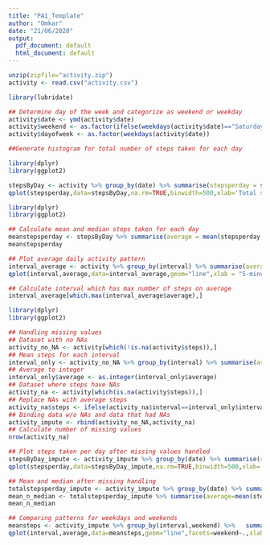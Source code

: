 ```yaml
---
title: "PA1_Template"
author: "Omkar"
date: "21/06/2020"
output:
  pdf_document: default
  html_document: default
---
```


```r
unzip(zipfile="activity.zip")
activity <- read.csv("activity.csv")
```

```r

library(lubridate)

## Determine day of the week and categorize as weekend or weekday
activity$date <- ymd(activity$date)
activity$weekend <- as.factor(ifelse(weekdays(activity$date)=="Saturday" | weekdays(activity$date)=="Sunday","weekend","weekday"))
activity$dayofweek <- as.factor(weekdays(activity$date))
```

``` r
##Generate histogram for total number of steps taken for each day

library(dplyr)
library(ggplot2)

stepsByDay <- activity %>% group_by(date) %>% summarise(stepsperday = sum(steps,na.rm = TRUE))
qplot(stepsperday,data=stepsByDay,na.rm=TRUE,binwidth=500,xlab='Total steps per day', ylab='Frequency using binwith 500',main = 'Histogram of the total number of steps taken each day')
```

``` r
library(dplyr)
library(ggplot2)

## Calculate mean and median steps taken for each day
meanstepsperday <- stepsByDay %>% summarise(average = mean(stepsperday,na.rm = TRUE),median=median(stepsperday,na.rm = TRUE))
meanstepsperday

## Plot average daily activity pattern
interval_average <- activity %>% group_by(interval) %>% summarise(average = mean(steps,na.rm = TRUE))
qplot(interval,average,data=interval_average,geom="line",xlab = "5-minute intervals",ylab = "Average steps taken across all days")

## Calculate interval which has max number of steps on average
interval_average[which.max(interval_average$average),]
```

``` r

library(dplyr)
library(ggplot2)

## Handling missing values
## Dataset with no NAs
activity_no_NA <- activity[which(!is.na(activity$steps)),]
## Mean steps for each interval
interval_only <- activity_no_NA %>% group_by(interval) %>% summarise(average=mean(steps))
## Average to integer
interval_only$average <- as.integer(interval_only$average)
## Dataset where steps have NAs
activity_na <- activity[which(is.na(activity$steps)),]
## Replace NAs with average steps
activity_na$steps <- ifelse(activity_na$interval==interval_only$interval,interval_only$average)
## Binding data w/o NAs and data that had NAs 
activity_impute <- rbind(activity_no_NA,activity_na)
## Calculate number of missing values
nrow(activity_na)

## Plot steps taken per day after missing values handled
stepsByDay_impute <- activity_impute %>% group_by(date) %>% summarise(stepsperday = sum(steps))
qplot(stepsperday,data=stepsByDay_impute,na.rm=TRUE,binwidth=500,xlab='Total steps per day', ylab='Frequency using binwith 500',main = 'Histogram of the total number of steps taken each day')

## Mean and median after missing handling
totalstepsperday_impute <- activity_impute %>% group_by(date) %>% summarise(stepsperday = sum(steps))
mean_n_median <- totalstepsperday_impute %>% summarise(average=mean(stepsperday),median=median(stepsperday))
mean_n_median

## Comparing patterns for weekdays and weekends
meansteps <- activity_impute %>% group_by(interval,weekend) %>%   summarise(average = mean(steps))
qplot(interval,average,data=meansteps,geom="line",facets=weekend~.,xlab="5-minute interval",ylab="average number of steps",main="Average steps pattern between Weekday and Weekend")

```
